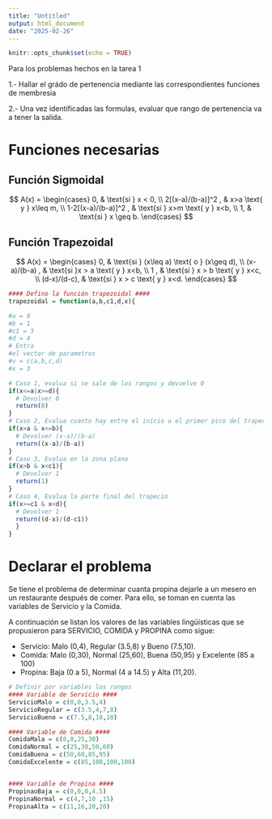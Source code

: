 ```yaml
---
title: "Untitled"
output: html_document
date: "2025-02-26"
---
```


```r
knitr::opts_chunk$set(echo = TRUE)
```

Para los problemas hechos en la tarea 1

1.- Hallar el grádo de pertenencia mediante las correspondientes funciones de membresia

2.- Una vez identificadas las formulas, evaluar que rango de pertenencia va a tener la salida.

# Funciones necesarias

## Función Sigmoidal

$$
A(x) =
\begin{cases} 
0, & \text{si } x < 0, \\
2[(x-a)/(b-a)]^2 , & x>a \text{ y } x\leq m, \\
1-2[(x-a)/(b-a)]^2 , & \text{si } x>m \text{ y } x<b, \\
1, & \text{si } x \geq b.
\end{cases}
$$

## Función Trapezoidal

$$
A(x) =
\begin{cases} 
0, & \text{si } (x\leq a) \text{ o } (x\geq d), \\
(x-a)/(b-a) , & \text{si }x > a \text{ y } x<b, \\
1 , & \text{si } x > b \text{ y } x<c, \\
(d-x)/(d-c), & \text{si } x > c \text{ y } x<d.
\end{cases}
$$

```r
#### Defino la función trapezoidal ####
trapezoidal = function(a,b,c1,d,x){

#a = 0
#b = 1
#c1 = 3
#d = 4
# Entra 
#el vector de parametros
#v = c(a,b,c,d)
#x = 3

# Caso 1, evalua si se sale de los rangos y devuelve 0
if(x<=a|x>=d){
  # Devolver 0
  return(0)
}
# Caso 2, Evalua cuanto hay entre el inicio u el primer pico del trapecio
if(x>a & x<=b){
  # Devolver (x-a)/(b-a)
  return((x-a)/(b-a))
}
# Caso 3, Evalua en la zona plana
if(x>b & x<c1){
  # Devolver 1
  return(1)
}
# Caso 4, Evalua la parte final del trapecio
if(x>=c1 & x<d){
  # Devolver 1
  return((d-x)/(d-c1))
  }
}
```


# Declarar el problema

Se tiene el problema de determinar cuanta propina dejarle a un mesero en un restaurante después de comer. Para ello, se toman en cuenta las variables de Servicio y la Comida.

A continuación se listan los valores de las variables lingüísticas que se propusieron para SERVICIO, COMIDA y PROPINA como sigue:

*   Servicio: Malo (0,4), Regular (3.5,8) y Bueno (7.5,10).
*   Comida: Malo (0,30), Normal (25,60), Buena (50,95) y Excelente (85 a 100)
*   Propina: Baja (0 a 5), Normal (4 a 14.5) y Alta (11,20).


```r
# Definir por variables los rangos
#### Variable de Servicio ####
ServicioMalo = c(0,0,3.5,4)
ServicioRegular = c(3.5,4,7,8)
ServicioBueno = c(7.5,8,10,10)

#### Variable de Comida ####
ComidaMala = c(0,0,25,30)
ComidaNormal = c(25,30,50,60)
ComidaBuena = c(50,60,85,95)
ComidaExcelente = c(85,100,100,100)


#### Variable de Propina ####
PropinaoBaja = c(0,0,0,4.5)
PropinaNormal = c(4,7,10 ,15)
PropinaAlta = c(11,16,20,20)

```


















